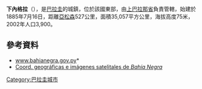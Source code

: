 '''下內格拉'''（{{lang-es|Bahía Negra}}），是[[巴拉圭|巴拉圭]]的城鎮，位於該國東部，由[[上巴拉那省|上巴拉那省]]負責管轄，始建於1885年7月16日，距離[[亞松森|亞松森]]527公里，面積35,057平方公里，海拔高度75米，2002年人口3,900。

{{Coord|20|13|41|S|58|9|58|W|display=title}}

==參考資料==
*[https://archive.is/20121221110045/http://www.bahianegra.gov.py/ www.bahianegra.gov.py]*
*[http://www.fallingrain.com/world/PA/23/Puerto_Bahia_Negra.html Coord. geográficas e imágenes satelitales de ''Bahía Negra'']{{Wayback|url=http://www.fallingrain.com/world/PA/23/Puerto_Bahia_Negra.html |date=20180928234824 }}

{{Paraguay-geo-stub}}
[[Category:巴拉圭城市|Category:巴拉圭城市]]